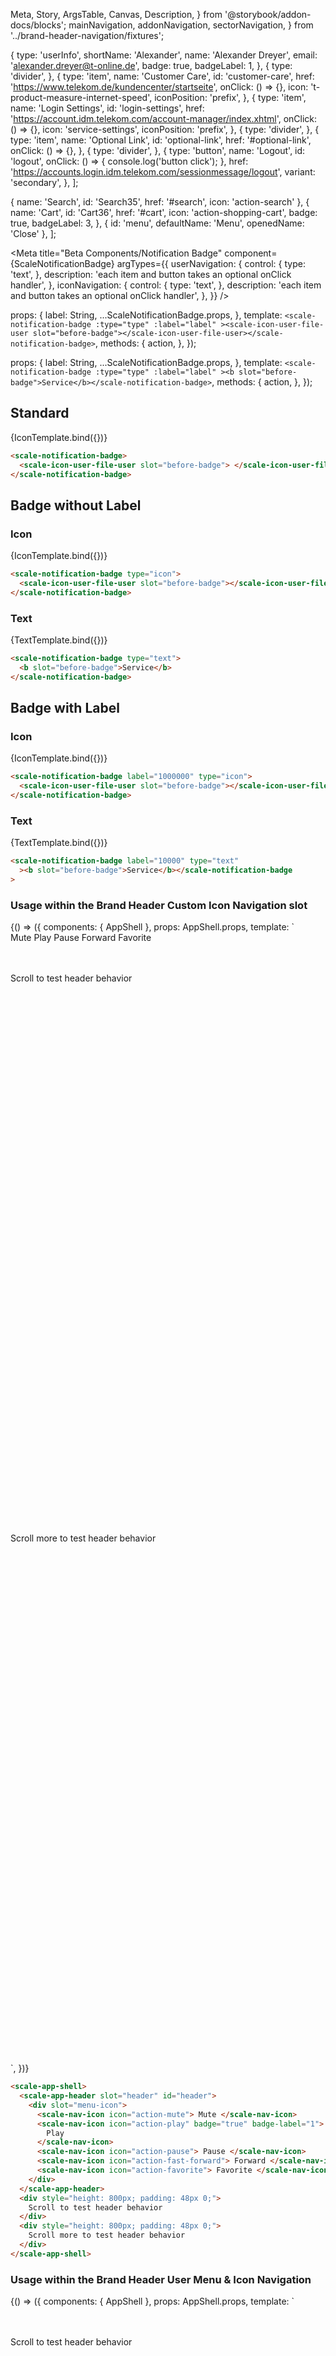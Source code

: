  Meta,
  Story,
  ArgsTable,
  Canvas,
  Description,
} from '@storybook/addon-docs/blocks';
  mainNavigation,
  addonNavigation,
  sectorNavigation,
} from '../brand-header-navigation/fixtures';

  {
    type: 'userInfo',
    shortName: 'Alexander',
    name: 'Alexander Dreyer',
    email: 'alexander.dreyer@t-online.de',
    badge: true,
    badgeLabel: 1,
  },
  {
    type: 'divider',
  },
  {
    type: 'item',
    name: 'Customer Care',
    id: 'customer-care',
    href: 'https://www.telekom.de/kundencenter/startseite',
    onClick: () => {},
    icon: 't-product-measure-internet-speed',
    iconPosition: 'prefix',
  },
  {
    type: 'item',
    name: 'Login Settings',
    id: 'login-settings',
    href: 'https://account.idm.telekom.com/account-manager/index.xhtml',
    onClick: () => {},
    icon: 'service-settings',
    iconPosition: 'prefix',
  },
  {
    type: 'divider',
  },
  {
    type: 'item',
    name: 'Optional Link',
    id: 'optional-link',
    href: '#optional-link',
    onClick: () => {},
  },
  {
    type: 'divider',
  },
  {
    type: 'button',
    name: 'Logout',
    id: 'logout',
    onClick: () => {
      console.log('button click');
    },
    href: 'https://accounts.login.idm.telekom.com/sessionmessage/logout',
    variant: 'secondary',
  },
];

  { name: 'Search', id: 'Search35', href: '#search', icon: 'action-search' },
  {
    name: 'Cart',
    id: 'Cart36',
    href: '#cart',
    icon: 'action-shopping-cart',
    badge: true,
    badgeLabel: 3,
  },
  { id: 'menu', defaultName: 'Menu', openedName: 'Close' },
];

<Meta
  title="Beta Components/Notification Badge"
  component={ScaleNotificationBadge}
  argTypes={{
    userNavigation: {
      control: {
        type: 'text',
      },
      description: 'each item and button takes an optional onClick handler',
    },
    iconNavigation: {
      control: {
        type: 'text',
      },
      description: 'each item and button takes an optional onClick handler',
    },
  }}
/>

  props: {
    label: String,
    ...ScaleNotificationBadge.props,
  },
  template: `
    <scale-notification-badge
      :type="type"
      :label="label"
    ><scale-icon-user-file-user slot="before-badge"></scale-icon-user-file-user></scale-notification-badge>
  `,
  methods: {
    action,
  },
});

  props: {
    label: String,
    ...ScaleNotificationBadge.props,
  },
  template: `
    <scale-notification-badge
      :type="type"
      :label="label"
    ><b slot="before-badge">Service</b></scale-notification-badge>
  `,
  methods: {
    action,
  },
});

## Standard

<Canvas withSource="none">
  <Story name="Standard" args={{}}>
    {IconTemplate.bind({})}
  </Story>
</Canvas>

<ArgsTable story="Standard" />

```html
<scale-notification-badge>
  <scale-icon-user-file-user slot="before-badge"> </scale-icon-user-file-user>
</scale-notification-badge>
```

## Badge without Label

### Icon

<Canvas withSource="none">
  <Story
    name="Icon"
    args={{
      type: 'icon',
    }}
  >
    {IconTemplate.bind({})}
  </Story>
</Canvas>

```html
<scale-notification-badge type="icon">
  <scale-icon-user-file-user slot="before-badge"></scale-icon-user-file-user>
</scale-notification-badge>
```

### Text

<Canvas withSource="none">
  <Story
    name="Text"
    args={{
      type: 'text',
    }}
  >
    {TextTemplate.bind({})}
  </Story>
</Canvas>

```html
<scale-notification-badge type="text">
  <b slot="before-badge">Service</b>
</scale-notification-badge>
```

## Badge with Label

### Icon

<Canvas withSource="none">
  <Story
    name="Label icon"
    args={{
      type: 'icon',
      label: '1000000',
    }}
  >
    {IconTemplate.bind({})}
  </Story>
</Canvas>

```html
<scale-notification-badge label="1000000" type="icon">
  <scale-icon-user-file-user slot="before-badge"></scale-icon-user-file-user>
</scale-notification-badge>
```

### Text

<Canvas withSource="none">
  <Story
    name="Label text"
    args={{
      type: 'text',
      label: '1000',
    }}
  >
    {TextTemplate.bind({})}
  </Story>
</Canvas>

```html
<scale-notification-badge label="10000" type="text"
  ><b slot="before-badge">Service</b></scale-notification-badge
>
```

### Usage within the Brand Header Custom Icon Navigation slot

<Canvas withSource="none">
  <Story
    name="Brand Header Custom Icon Navigation"
    inline={false}
    height={500}
    args={{
      portalName: '',
      claimLang: 'en',
      mainNavigation: JSON.stringify(mainNavigation),
      iconNavigation: JSON.stringify(iconNavigation),
      addonNavigation: JSON.stringify(addonNavigation),
      sectorNavigation: JSON.stringify(sectorNavigation),
      activeRouteId: 'Third Level 24',
      activeSectorId: 'Personal38',
    }}
  >
    {() => ({
      components: { AppShell },
      props: AppShell.props,
      template: `
        <div class="brand-header-spacing">
          <scale-app-shell>
            <scale-app-header
                slot="header"
                id="header"
                :main-navigation="mainNavigation"
                :icon-navigation="iconNavigation"
                :sector-navigation="sectorNavigation"
                :addon-navigation="addonNavigation"
                :active-route-id="activeRouteId"
                :active-sector-id="activeSectorId"
            >
                <div slot="menu-icon">
                  <scale-nav-icon icon="action-mute">
                    Mute
                  </scale-nav-icon>
                  <scale-nav-icon icon="action-play" badge="true" badge-label="1">
                    Play
                  </scale-nav-icon>
                  <scale-nav-icon icon="action-pause">
                    Pause
                  </scale-nav-icon>
                  <scale-nav-icon icon="action-fast-forward">
                    Forward
                  </scale-nav-icon>
                  <scale-nav-icon icon="action-favorite">
                    Favorite
                  </scale-nav-icon>
                </div>
            </scale-app-header>
            <div style="height: 800px; padding: 48px 0;">Scroll to test header behavior</div>
            <div style="height: 800px; padding: 48px 0;">Scroll more to test header behavior</div>
          </scale-app-shell>
        </div>
      `,
    })}
  </Story>
</Canvas>

```html
<scale-app-shell>
  <scale-app-header slot="header" id="header">
    <div slot="menu-icon">
      <scale-nav-icon icon="action-mute"> Mute </scale-nav-icon>
      <scale-nav-icon icon="action-play" badge="true" badge-label="1">
        Play
      </scale-nav-icon>
      <scale-nav-icon icon="action-pause"> Pause </scale-nav-icon>
      <scale-nav-icon icon="action-fast-forward"> Forward </scale-nav-icon>
      <scale-nav-icon icon="action-favorite"> Favorite </scale-nav-icon>
    </div>
  </scale-app-header>
  <div style="height: 800px; padding: 48px 0;">
    Scroll to test header behavior
  </div>
  <div style="height: 800px; padding: 48px 0;">
    Scroll more to test header behavior
  </div>
</scale-app-shell>
```

### Usage within the Brand Header User Menu & Icon Navigation

<Canvas withSource="none">
  <Story
    name="Brand Header User Menu & Icon Navigation"
    inline={false}
    height={500}
    args={{
      portalName: '',
      claimLang: 'en',
      mainNavigation: JSON.stringify(mainNavigation),
      iconNavigation: JSON.stringify(iconNavigation),
      addonNavigation: JSON.stringify(addonNavigation),
      sectorNavigation: JSON.stringify(sectorNavigation),
      userNavigation: JSON.stringify(userNavigation),
      activeRouteId: 'Third Level 24',
      activeSectorId: 'Personal38',
      logoTitle: 'Custom Logo Title',
      logoHref: '#custom-href',
    }}
  >
    {() => ({
      components: { AppShell },
      props: AppShell.props,
      template: `
        <div class="brand-header-spacing">
          <scale-app-shell
            :logo-title="logoTitle"
            :logo-href="logoHref"
            :logo-click="logoClick"
            :portal-name="portalName"
            :claim-lang="claimLang"
            :main-navigation="mainNavigation"
            :icon-navigation="iconNavigation"
            :sector-navigation="sectorNavigation"
            :user-navigation="userNavigation"
            :addon-navigation="addonNavigation"
            :active-route-id="activeRouteId"
            :active-sector-id="activeSectorId"
          >
            <div style="height: 800px; padding: 48px 0;">Scroll to test header behavior</div>
            <div style="height: 800px; padding: 48px 0;">Scroll more to test header behavior</div>
          </scale-app-shell>
        </div>
      `,
    })}
  </Story>
</Canvas>

```html
<scale-app-shell claim-lang="en" logo-title="App Name" logo-href="/">
  <div style="height: 800px; padding: 48px 0;">
    Scroll to test header behavior
  </div>
  <div style="height: 800px; padding: 48px 0;">
    Scroll more to test header behavior
  </div>
</scale-app-shell>
```
